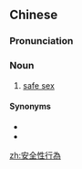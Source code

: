 ==Chinese==
{{zh-forms|s=安全性行为|type=23}}

===Pronunciation===
{{zh-pron
|m=ānquán xìngxíngwéi
|cat=n
}}

===Noun===
{{zh-noun}}

# [[safe sex]]

====Synonyms====
* {{zh-l|安全性愛}}
* {{zh-l|安全性交}}

{{zh-cat|Sex}}

[[zh:安全性行為]]